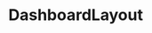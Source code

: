# DashboardLayout


<Playground>
    <DashboardLayout bg='gray.50' p='20px'>
        <TableBlock
            head={['Name', 'Surname', 'Age']}
            rows={[
                ['John Super long title', 'Surname', '23'],
                ['John', 'Surname', '21'],
                ['Jim', 'Surname', '23'],
            ]}
        />
    </DashboardLayout>
</Playground>



